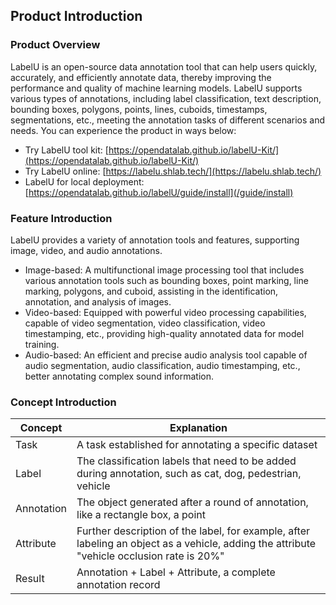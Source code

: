 ## Product Introduction

### Product Overview

LabelU is an open-source data annotation tool that can help users quickly, accurately, and efficiently annotate data, thereby improving the performance and quality of machine learning models. LabelU supports various types of annotations, including label classification, text description, bounding boxes, polygons, points, lines, cuboids, timestamps, segmentations, etc., meeting the annotation tasks of different scenarios and needs.
You can experience the product in ways below:

- Try LabelU tool kit: [https://opendatalab.github.io/labelU-Kit/](https://opendatalab.github.io/labelU-Kit/)
- Try LabelU online: [https://labelu.shlab.tech/](https://labelu.shlab.tech/)
- LabelU for local deployment: [https://opendatalab.github.io/labelU/guide/install](/guide/install)

### Feature Introduction

LabelU provides a variety of annotation tools and features, supporting image, video, and audio annotations.

- Image-based: A multifunctional image processing tool that includes various annotation tools such as bounding boxes, point marking, line marking, polygons, and cuboid, assisting in the identification, annotation, and analysis of images.
- Video-based: Equipped with powerful video processing capabilities, capable of video segmentation, video classification, video timestamping, etc., providing high-quality annotated data for model training.
- Audio-based: An efficient and precise audio analysis tool capable of audio segmentation, audio classification, audio timestamping, etc., better annotating complex sound information.

### Concept Introduction

<table className="table">
  <thead>
    <tr>
      <th>Concept</th>
      <th>Explanation</th>
    </tr>
  </thead>
  <tbody>
    <tr>
      <td style={{ whiteSpace: 'nowrap' }}>Task</td>
      <td>A task established for annotating a specific dataset</td>
    </tr>
    <tr>
      <td style={{ whiteSpace: 'nowrap' }}>Label</td>
      <td>The classification labels that need to be added during annotation, such as cat, dog, pedestrian, vehicle</td>
    </tr>
    <tr>
      <td style={{ whiteSpace: 'nowrap' }}>Annotation</td>
      <td>The object generated after a round of annotation, like a rectangle box, a point</td>
    </tr>
    <tr>
      <td style={{ whiteSpace: 'nowrap' }}>Attribute</td>
      <td>Further description of the label, for example, after labeling an object as a vehicle, adding the attribute "vehicle occlusion rate is 20%"</td>
    </tr>
    <tr>
      <td style={{ whiteSpace: 'nowrap' }}>Result</td>
      <td>Annotation + Label + Attribute, a complete annotation record</td>
    </tr>
  </tbody>
</table>

